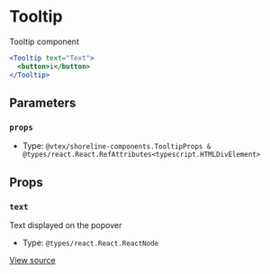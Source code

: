 # Tooltip

Tooltip component

```jsx
<Tooltip text="Text">
  <button>i</button>
</Tooltip>
```

## Parameters

### `props`

- Type: `@vtex/shoreline-components.TooltipProps & @types/react.React.RefAttributes<typescript.HTMLDivElement>`

## Props

### `text`

Text displayed on the popover

- Type: `@types/react.React.ReactNode`

[View source](https://github.com/vtex/shoreline/blob/4b310ee4d/packages/components/src/tooltip/tooltip.tsx#L17)
